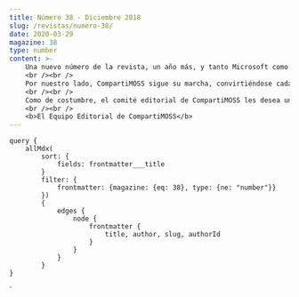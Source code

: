 ```yaml
---
title: Número 38 - Diciembre 2018
slug: /revistas/numero-38/
date: 2020-03-29
magazine: 38
type: number
content: >-
    ​​​​​​​​Una nuevo número de la revista, un año más, y tanto Microsoft como CompartiMOSS siguen adelante. Aunque es tradición hacer un resumen del año que se acaba en la edición de diciembre, no es mucho lo que se puede decir en realidad al respecto. Solo algún slogan común, como, por ejemplo "negocios como de costumbre" podría describir el año en retrospectiva. Microsoft continua con su transición hacia "la nube", teniendo el éxito de costumbre, tanto financiera como tecnológicamente; inclusive, la compañía termina el año siendo la compañía de tecnología mas valiosa del mundo, superando a todos sus rivales tradicionales.
    <br /><br />
    Por nuestro lado, CompartiMOSS sigue su marcha, convirtiéndose cada vez mas y mas en el vocero de las tecnologías de Microsoft en castellano. Hace algunos años nos propusimos cambiar el objetivo de la revista de especializada en SharePoint a especializada en todas las tecnologías de Microsoft, y ahora podemos decir que el canje ha sido un éxito. Y, como en este numero podemos ver, la revista es un reflejo de lo que es Microsoft actualmente: mucho Azure y Office 365, algo de otras tecnologías, y muy poco de Windows.
    <br /><br />
    Como de costumbre, el comité editorial de CompartiMOSS les desea un buen fin de año y un aún mejor próximo año. Y que disfruten de la revista tanto como nosotros, los autores y editores disfrutamos haciéndola.    
    <br /><br />
    <b>El Equipo Editorial de CompartiMOSS​​​​​​​​</b>
---
```



<NumberHeader frontmatter={props.pageContext.frontmatter} />

<ViewArticles articles={props.data.allMdx} title="Índice" />

<ViewPartners />

    query {
        allMdx(    
            sort: {
                fields: frontmatter___title
            }
            filter: {
                frontmatter: {magazine: {eq: 38}, type: {ne: "number"}}
            }) 
            {
                edges {
                    node {
                        frontmatter {
                            title, author, slug, authorId
                        }      
                    }
                }
            }
    }
`
